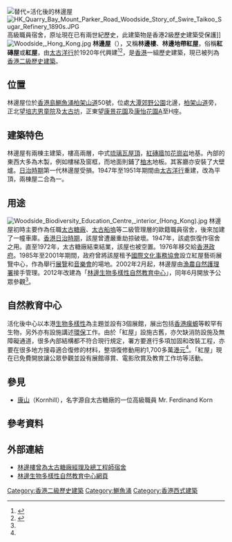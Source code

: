 {{Coord|22.28124|114.21142|type:landmark_region:HK|display=title}}
[[File:活化後的林邊屋.jpg|替代=活化後的林邊屋]]
[[File:HK_Quarry_Bay_Mount_Parker_Road_Woodside_Story_of_Swire_Taikoo_Sugar_Refinery_1890s.JPG|thumb]]高級職員宿舍，原址現在已有兩世紀歷史，此建築物是香港2級歷史建築受保護]]
[[File:Woodside,_Hong_Kong.jpg|thumb]]
'''林邊屋'''（{{lang-en|Woodside}}），又稱'''林邊樓'''、'''林邊地帶紅屋'''，俗稱'''紅磚屋'''或'''紅屋'''，由[[太古洋行|太古洋行]]於1920年代興建<ref name="rthk20120601">{{cite web|url=http://rthk.hk/rthk/news/expressnews/20120601/news_20120601_55_844667.htm | title=鰂魚涌紅屋活化為自然教育中心 |publisher=[[香港電台|香港電台]] |date=2012年6月1日 }}{{zh-hant}}</ref><ref>{{cite web |url=http://hk.apple.nextmedia.com/supplement/special/art/20150505/19135451 |title=【專題籽】前太古大班屋　英雄伴紅磚 |publisher=[[蘋果日報_(香港)|蘋果日報]] |date=2015年5月5日 |access-date=2015年5月5日 |archive-date=2017年7月15日 |archive-url=https://web.archive.org/web/20170715073320/http://hk.apple.nextmedia.com/supplement/special/art/20150505/19135451 |dead-url=no }}{{zh-hant}}</ref>，是[[香港|香港]]一組歷史建築，現已被列為[[香港二級歷史建築|香港二級歷史建築]]。

==位置==
林邊屋位於[[香港島|香港島]][[鰂魚涌|鰂魚涌]][[柏架山道|柏架山道]]50號，位處[[大潭郊野公園|大潭郊野公園]]北邊，[[柏架山道|柏架山道]]旁，正北望[[培志男童院|培志男童院]]及[[太古坊|太古坊]]，正東望[[康景花園|康景花園]]及[[康怡花園|康怡花園]]A至H座。

==建築特色==
林邊屋有兩棟主建築，樓高兩層，中式[[琉璃瓦|琉璃瓦]][[屋頂|屋頂]]，[[紅磚|紅磚]][[牆|牆]]加[[花崗岩|花崗岩]]地基。內部的東西大多為木製，例如樓梯及窗框，而地面則鋪了[[柚木|柚木]]地板。其客廳亦安裝了大壁爐。[[香港日佔時期|日治時期]]第一代林邊屋受損。1947年至1951年期間由[[太古洋行|太古洋行]]重建，改為平頂，兩棟屋二合為一。

==用途==
[[File:Woodside_Biodiversity_Education_Centre,_interior_(Hong_Kong).jpg|thumb]]
林邊屋初時主要作為任職[[太古糖廠|太古糖廠]]、[[太古船塢|太古船塢]]等二級管理層的歐籍職員宿舍，後來加建了一幢車庫。[[香港日治時期|香港日治時期]]，該屋曾遭嚴重劫掠破壞。1947年，該處恢復作宿舍之用。直至1972年，太古糖廠結束結業，該屋也被空置。1976年移交給[[香港政府|香港政府]]。1985年至2001年期間，政府曾將該屋租予[[國際文化事務協會|國際文化事務協會]]設立紅屋藝術展覽中心，作為舉行[[展覽|展覽]]和[[音樂會|音樂會]]的場地。2002年2月起，林邊屋由[[漁農自然護理署|漁農自然護理署]]接手管理。2012年改建為「[[林邊生物多樣性自然教育中心|林邊生物多樣性自然教育中心]]」，同年6月開放予公眾參觀<ref name="rthk20120601"/>。

==自然教育中心==
活化後中心以本港[[生物多樣性|生物多樣性]]為主題並設有3個展館，展出包括[[香港瘰螈|香港瘰螈]]等較罕有生物，另外亦有設施講述[[環保|環保]]工作。由於「紅屋」設施古舊，亦欠缺消防設施及無障礙通道，很多內部結構都不符合現行規定，署方要進行多項加固和改裝工程，亦要在很多地方搜尋適合復修的材料，整項復修動用約1,700多萬[[港元|港元]]<ref name="rthk20120601"/>。「紅屋」現在已免費開放讓公眾參觀並設有展館導賞、電影欣賞及教育工作坊等活動。

==參見==
*[[康山|康山]]（Kornhill），名字源自太古糖廠的一位高級職員 Mr. Ferdinand Korn

==參考資料==
{{reflist}}

==外部連結==
{{stack begin}}
{{commonscat|Woodside, Hong Kong}}
{{stack end}}
*[http://paper.wenweipo.com/2006/11/14/OT0611140027.htm 林邊樓曾為太古糖廠經理及總工程師宿舍] {{Wayback|url=http://paper.wenweipo.com/2006/11/14/OT0611140027.htm |date=20080522031103 }}
*[https://web.archive.org/web/20130518054500/http://woodside.gov.hk/ 林邊生物多樣性自然教育中心網頁]

{{香港二級歷史建築}}

[[Category:香港二級歷史建築|Category:香港二級歷史建築]]
[[Category:鰂魚涌|Category:鰂魚涌]]
[[Category:香港西式建築|Category:香港西式建築]]